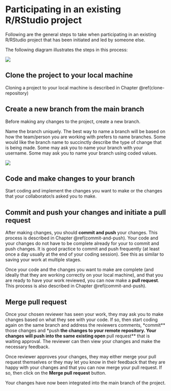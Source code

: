 # Participating in an existing R/RStudio project {#participate-projects}

Following are the general steps to take when participating in an existing R/RStudio project that has been initiated and led by someone else.

The following diagram illustrates the steps in this process:

![](images/git_process1.png)

## Clone the project to your local machine

Cloning a project to your local machine is described in Chapter \@ref(clone-repository)

## Create a new branch from the main branch

Before making any changes to the project, create a new branch. 

Name the branch uniquely. The best way to name a branch will be based on how the team/person you are working with prefers to name branches. Some would like the branch name to succinctly describe the type of change that is being made. Some may ask you to name your branch with your username. Some may ask you to name your branch using coded values.

![](images/git_branch.png)

## Code and make changes to your branch

Start coding and implement the changes you want to make or the changes that your collaborator/s asked you to make.

## Commit and push your changes and initiate a pull request

After making changes, you should **commit and push** your changes. This process is described in Chapter \@ref(commit-and-push). Your code and your changes do not have to be complete already for your to commit and push changes. It is good practice to commit and push frequently (at least once a day usually at the end of your coding session). See this as similar to saving your work at multiple stages.

Once your code and the changes you want to make are complete (and ideally that they are working correctly on your local machine), and that you are ready to have your work reviewed, you can now make a **pull request**. This process is also described in Chapter \@ref(commit-and-push).

## Merge pull request

Once your chosen reviewer has seen your work, they may ask you to make changes based on what they see with your code. If so, then start coding again on the same branch and address the reviewers comments, *commit** those changes and *push** the changes to your remote repository. Your changes will push into the same existing open **pull request** that is waiting approval. The reviewer can then view your changes and make the necessary feedback.

Once reviewer approves your changes, they may either merge your pull request themselves or they may let you know in their feedback that they are happy with your changes and that you can now merge your pull request. If so, then click on the **Merge pull request** button.

Your changes have now been integrated into the main branch of the project.
